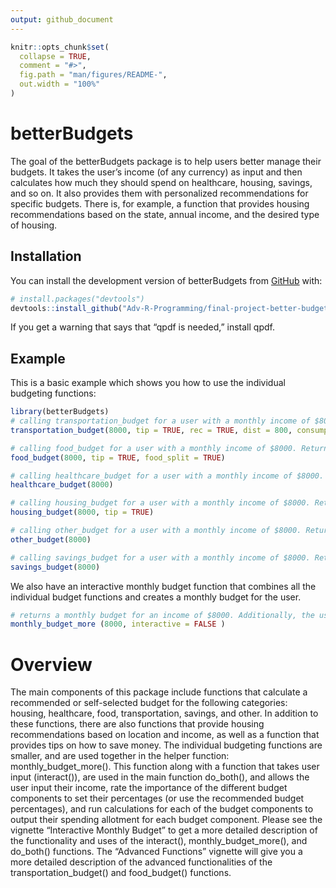 ```yaml
---
output: github_document
---
```


<!-- README.md is generated from README.Rmd. Please edit that file -->

```r
knitr::opts_chunk$set(
  collapse = TRUE,
  comment = "#>",
  fig.path = "man/figures/README-",
  out.width = "100%"
)
```

# betterBudgets

<!-- badges: start -->
<!-- badges: end -->

The goal of the betterBudgets package is to help users better manage their budgets. It takes the user's income (of any currency) as input and then calculates how much they should spend on healthcare, housing, savings, and so on. It also provides them with personalized recommendations for specific budgets. There is, for example, a function that provides housing recommendations based on the state, annual income, and the desired type of housing.

## Installation

You can install the development version of betterBudgets from [GitHub](https://github.com/) with:

``` r
# install.packages("devtools")
devtools::install_github("Adv-R-Programming/final-project-better-budgets")
```

If you get a warning that says that "qpdf is needed," install qpdf.

## Example

This is a basic example which shows you how to use the individual budgeting functions:

```r
library(betterBudgets)
# calling transportation_budget for a user with a monthly income of $8000, requesting additional saving tips, and saving recommendations. To request saving recommendations the user must also provide their monthly distance, along with their car consumption, and the cost of fuel.
transportation_budget(8000, tip = TRUE, rec = TRUE, dist = 800, consump = 25, cpg = 3 )

# calling food_budget for a user with a monthly income of $8000. Returns the recommended food spending for an individual with a monthly income of $8000, along with food saving tips, and splitting the food budget further into two categories: groceries and takeout
food_budget(8000, tip = TRUE, food_split = TRUE)

# calling healthcare_budget for a user with a monthly income of $8000. Returns the recommended healthcare spending for an individual with a monthly income of $8000
healthcare_budget(8000)

# calling housing_budget for a user with a monthly income of $8000. Returns the recommended housing spending for an individual with a monthly income of $8000 along with saving tips
housing_budget(8000, tip = TRUE)

# calling other_budget for a user with a monthly income of $8000. Returns the recommended other spending for an individual with a monthly income of $8000
other_budget(8000)

# calling savings_budget for a user with a monthly income of $8000. Returns the recommended savings for an individual with a monthly income of $8000
savings_budget(8000)

```

We also have an interactive monthly budget function that combines all the individual budget functions and creates a monthly budget for the user. 

```r
# returns a monthly budget for an income of $8000. Additionally, the users can specify which categories are most important to them by rating each category from 1-6. The percent of income for each category will vary depending on the level of importance attributed to it. The results will then be displayed in a bar graph
monthly_budget_more (8000, interactive = FALSE )

```

# Overview

The main components of this package include functions that calculate a recommended or self-selected budget for the following categories: housing, healthcare, food, transportation, savings, and other. In addition to these functions, there are also functions that provide housing recommendations based on location and income, as well as a function that provides tips on how to save money. The individual budgeting functions are smaller, and are used together in the helper function: monthly_budget_more(). This function along with a function that takes user input (interact()), are used in the main function do_both(), and allows the user input their income, rate the importance of the different budget components to set their percentages (or use the recommended budget percentages), and run calculations for each of the budget components to output their spending allotment for each budget component. Please see the vignette “Interactive Monthly Budget” to get a more detailed description of the functionality and uses of the interact(), monthly_budget_more(), and do_both() functions. The “Advanced Functions” vignette will give you a more detailed description of the advanced functionalities of the transportation_budget() and food_budget() functions.
